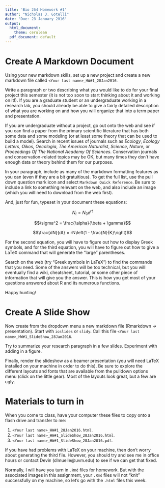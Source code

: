 ---
title: 'Bio 264 Homework #1'
author: "Nicholas J. Gotelli"
date: 'Due: 28 January 2016'
output:
  html_document:
    theme: cerulean
  pdf_document: default
---

# Create A Markdown Document
Using your new markdown skills, set up a new project and create a new markdown file called `<Your last name>_HW#1_28Jan2016`.

Write a paragraph or two describing what you would like to do for your final project this semester (it is not too soon to start thinking about it and working on it!). If you are a graduate student or an undergraduate working in a research lab, you should already be able to give a fairly detailed description of what you are working on and how you will organize that into a term paper and presentation. 

If you are undergraduate without a project, go out onto the web and see if you can find a paper from the primary scientific literature that has both some data and some modeling (or at least some theory that can be used to build a model). Search in recent issues of journals such as *Ecology*, *Ecology Letters*, *Oikos*, *Oecologia*, *The American Naturalist*, *Science*, *Nature*, or *Proceedings Of The National Academy Of Sciences*. Conservation journals and conservation-related topics may be OK, but many times they don't have enough data or theory behind them for our purposes.

In your paragraph, include as many of the markdown formatting features as you can (even if they are a bit gratuitious).  To get the full list, use the pull down question mark icon and select `Markdown Quick Reference`. Be sure to include a link to something relevant on the web, and also include an image (which you will need to download from the web first).

And, just for fun, typeset in your document these equations:

$$N_t = N_0e^{rt}$$

$$\sigma^2 = \frac{\alpha}{\beta + \gamma}$$

$$\frac{dN}{dt} = rN\left(1 - \frac{N}{K}\right)$$

For the second equation, you will have to figure out how to display Greek symbols, and for the third equation, you will have to figure out how to give a LaTeX command that will generate the "large" parentheses.

Search on the web (try "Greek symbols in LaTeX") to find the commands that you need. Some of the answers will be too technical, but you will eventually find a wiki, cheatsheet, tutorial, or some other piece of information that will give you the answer. This is how you get most of your questions answered about R and its numerous functions.

Happy hunting!


# Create A Slide Show

Now create from the dropdown menu a new markdown file (Rmarkdown -> presentation). Start with `ioslides` or `slidy`. Call this file `<Your last name>_HW#1_SlideShow_28Jan2016`.

Try to summarize your research paragraph in a few slides. Experiment with adding in a figure.

Finally, render the slideshow as a beamer presentation (you will need LaTeX installed on your machine in order to do this). Be sure to explore the different layouts and fonts that are available from the pulldown options menu (click on the little gear). Most of the layouts look great, but a few are ugly.

# Materials to turn in

When you come to class, have your computer these files to copy onto a flash drive and transfer to me:

1. `<Your last name>_HW#1_28Jan2016.html`. 
2. `<Your last name>_HW#1_SlideShow_28Jan2016.html`. 
3. `<Your last name>_HW#1_SlideShow_28Jan2016.pdf`.

If you have had problems with LaTeX on your machine, then don't worry about generating the third file. However, you should try and see me in office hours or contact Devin (dlmuelle@uvm.edu) to see if we can get that fixed.

Normally, I will have you turn in `.Rmd` files for homework. But with the associated images in this assignment, your `.Rmd` files will not "knit" successfully on my machine, so let's go with the `.html` files this week.
